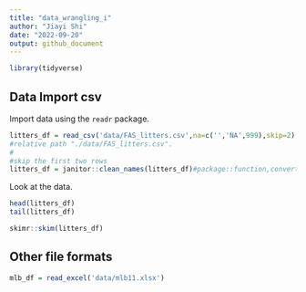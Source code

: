 ```yaml
---
title: "data_wrangling_i"
author: "Jiayi Shi"
date: "2022-09-20"
output: github_document
---
```


```r
library(tidyverse)
```

## Data Import csv
Import data using the `readr` package.
```r
litters_df = read_csv('data/FAS_litters.csv',na=c('','NA',999),skip=2)
#relative path "./data/FAS_litters.csv".
#
#skip the first two rows
litters_df = janitor::clean_names(litters_df)#package::function,convert column names to be lower case.
```

Look at the data.
```r
head(litters_df)
tail(litters_df)
```

```r
skimr::skim(litters_df)
```

## Other file formats
```r
mlb_df = read_excel('data/mlb11.xlsx')
```



